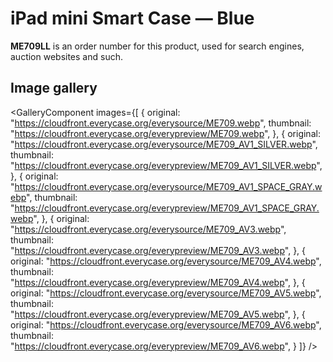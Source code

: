 
# iPad mini Smart Case — Blue

<Callout type='info' emoji='👉🏻'>**ME709LL** is an order number for this product, used for search engines, auction websites and such.</Callout>

## Image gallery

<GalleryComponent
    images={[
      {
        original: "https://cloudfront.everycase.org/everysource/ME709.webp",
        thumbnail: "https://cloudfront.everycase.org/everypreview/ME709.webp",
      },
      {
        original: "https://cloudfront.everycase.org/everysource/ME709_AV1_SILVER.webp",
        thumbnail: "https://cloudfront.everycase.org/everypreview/ME709_AV1_SILVER.webp",
      },
      {
        original: "https://cloudfront.everycase.org/everysource/ME709_AV1_SPACE_GRAY.webp",
        thumbnail: "https://cloudfront.everycase.org/everypreview/ME709_AV1_SPACE_GRAY.webp",
      },
      {
        original: "https://cloudfront.everycase.org/everysource/ME709_AV3.webp",
        thumbnail: "https://cloudfront.everycase.org/everypreview/ME709_AV3.webp",
      },
      {
        original: "https://cloudfront.everycase.org/everysource/ME709_AV4.webp",
        thumbnail: "https://cloudfront.everycase.org/everypreview/ME709_AV4.webp",
      },
      {
        original: "https://cloudfront.everycase.org/everysource/ME709_AV5.webp",
        thumbnail: "https://cloudfront.everycase.org/everypreview/ME709_AV5.webp",
      },
      {
        original: "https://cloudfront.everycase.org/everysource/ME709_AV6.webp",
        thumbnail: "https://cloudfront.everycase.org/everypreview/ME709_AV6.webp",
      }
    ]}
  />
